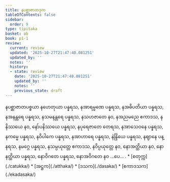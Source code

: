 ```yaml
---
title: နပစ္ဆာဇာတဒုက
tableOfContents: false
sidebar:
  order: 9
type: tipitaka
basket: ab
book: p1-1
review:
  current: review
  updated: '2025-10-27T21:47:40.081251'
  updated_by: ''
  notes: ''
  history:
  - state: review
    date: '2025-10-27T21:47:40.081251'
    updated_by: ''
    notes: ''
    previous_state: draft
---
```



<ReviewStatus review={frontmatter.review} showDetails={true} />

<HypothesisAnnotation frontmatter={frontmatter} />

<DynamicBreadcrumb />

<Division number="405" book="p1-1" e="ch" v="36" p="133">

<Paragraph number="1220" book="p1-1">
နပစ္ဆာဇာတပစ္စယာ နဟေတုယာ ပန္နရသ, နအာရမ္မဏေ ပန္နရသ, နအဓိပတိယာ ပန္နရသ, နအနန္တရေ ပန္နရသ, နသမနန္တရေ ပန္နရသ, နသဟဇာတေ နဝ, နအညမညေ ဧကာဒသ, နနိဿယေ နဝ, နော်ပနိဿယေ ပန္နရသ, နပုရေဇာတေ တေရသ, နအာသေဝနေ ပန္နရသ, နကမ္မေ ပန္နရသ, နဝိပါကေ ပန္နရသ, နအာဟာရေ ပန္နရသ, နဲန္ဒြိယေ ပန္နရသ, နဈာနေ ပန္နရသ, နမဂ္ဂေ ပန္နရသ, နသမ္ပယုတ္တေ ဧကာဒသ, နဝိပ္ပယုတ္တေ နဝ, နောအတ္ထိယာ နဝ, နောနတ္ထိယာ ပန္နရသ, နောဝိဂတေ ပန္နရသ, နောအဝိဂတေ နဝ …ပေ… .

</Paragraph>
</Division>

<TableOfContents book="p1-1">
* [စတုက္က](./catukka/)
* [အဋ္ဌက](./atthaka/)
* [ဒသက](./dasaka/)
* [ဧကာဒသက](./ekadasaka/)
</TableOfContents>
